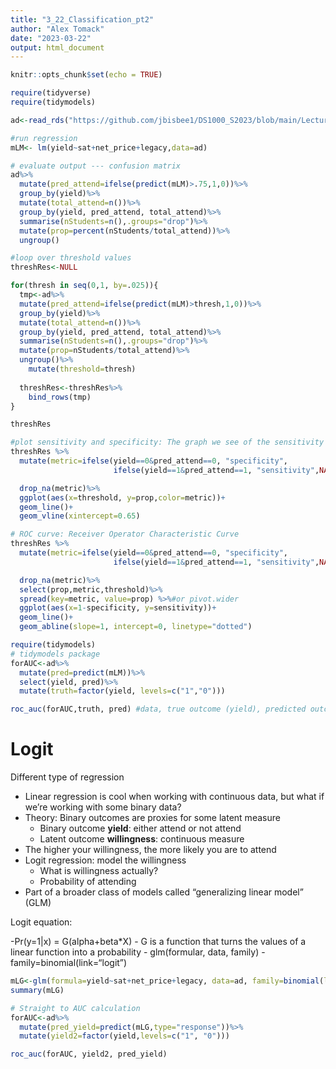 ```yaml
---
title: "3_22_Classification_pt2"
author: "Alex Tomack"
date: "2023-03-22"
output: html_document
---
```


```r
knitr::opts_chunk$set(echo = TRUE)
```

```r
require(tidyverse)
require(tidymodels)

ad<-read_rds("https://github.com/jbisbee1/DS1000_S2023/blob/main/Lectures/7_Classification/data/admit_data.rds?raw=true")
```

```r
#run regression
mLM<- lm(yield~sat+net_price+legacy,data=ad)

# evaluate output --- confusion matrix 
ad%>%
  mutate(pred_attend=ifelse(predict(mLM)>.75,1,0))%>%
  group_by(yield)%>%
  mutate(total_attend=n())%>%
  group_by(yield, pred_attend, total_attend)%>%
  summarise(nStudents=n(),.groups="drop")%>%
  mutate(prop=percent(nStudents/total_attend))%>%
  ungroup()

#loop over threshold values
threshRes<-NULL

for(thresh in seq(0,1, by=.025)){
  tmp<-ad%>%
  mutate(pred_attend=ifelse(predict(mLM)>thresh,1,0))%>%
  group_by(yield)%>%
  mutate(total_attend=n())%>%
  group_by(yield, pred_attend, total_attend)%>%
  summarise(nStudents=n(),.groups="drop")%>%
  mutate(prop=nStudents/total_attend)%>%
  ungroup()%>%
    mutate(threshold=thresh)
  
  threshRes<-threshRes%>%
    bind_rows(tmp)
}

threshRes

#plot sensitivity and specificity: The graph we see of the sensitivity and specificity shows an interaction plot. Their intersection defines the threshold value we want to maximize the proportion of correct predictions while minimizing the gap between the two. 
threshRes %>%
  mutate(metric=ifelse(yield==0&pred_attend==0, "specificity",
                       ifelse(yield==1&pred_attend==1, "sensitivity",NA)))%>%

  drop_na(metric)%>%
  ggplot(aes(x=threshold, y=prop,color=metric))+
  geom_line()+
  geom_vline(xintercept=0.65)

# ROC curve: Receiver Operator Characteristic Curve
threshRes %>%
  mutate(metric=ifelse(yield==0&pred_attend==0, "specificity",
                       ifelse(yield==1&pred_attend==1, "sensitivity",NA)))%>%

  drop_na(metric)%>%
  select(prop,metric,threshold)%>%
  spread(key=metric, value=prop) %>%#or pivot.wider
  ggplot(aes(x=1-specificity, y=sensitivity))+
  geom_line()+
  geom_abline(slope=1, intercept=0, linetype="dotted")

require(tidymodels)
# tidymodels package
forAUC<-ad%>%
  mutate(pred=predict(mLM))%>%
  select(yield, pred)%>%
  mutate(truth=factor(yield, levels=c("1","0")))

roc_auc(forAUC,truth, pred) #data, true outcome (yield), predicted outcome
```

# Logit

Different type of regression

- Linear regression is cool when working with continuous data, but what if we're working with some binary data?
- Theory: Binary outcomes are proxies for some latent measure
  - Binary outcome **yield**: either attend or not attend
  - Latent outcome **willingness**: continuous measure
- The higher your willingness, the more likely you are to attend
- Logit regression: model the willingness
  - What is willingness actually?
  - Probability of attending 
- Part of a broader class of models called "generalizing linear model" (GLM)

Logit equation:

  -Pr(y=1|x) = G(alpha+beta*X)
    - G is a function that turns the values of a linear function into a probability
    - glm(formular, data, family)
      - family=binomial(link="logit")
      
```r
mLG<-glm(formula=yield~sat+net_price+legacy, data=ad, family=binomial(link="logit")) # just like linear regression, just glm() with family parameter
summary(mLG)

# Straight to AUC calculation  
forAUC<-ad%>%
  mutate(pred_yield=predict(mLG,type="response"))%>%
  mutate(yield2=factor(yield,levels=c("1", "0")))

roc_auc(forAUC, yield2, pred_yield)                                             
```
